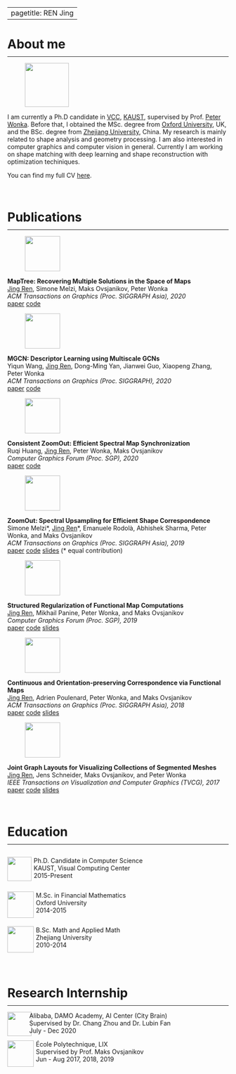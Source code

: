 <link rel="stylesheet" href="bootstrap.css">

---
pagetitle: REN Jing
---

# About me
<hr style="margin-top:-8px; border-width: 1px">


<div class="row">
<div class="column_paper" style="column-gap:40px">
<figure>
<p><img class="img-circle" src="images/profile_from_vv.jpg" 
height="100px" width="auto">
</figure>
<span>
I am currently a Ph.D candidate in [VCC](https://cemse.kaust.edu.sa/vcc), [KAUST](https://www.kaust.edu.sa/en), supervised by Prof. [Peter Wonka](http://peterwonka.net/). Before that, I obtained the MSc. degree from [Oxford University](https://www.maths.ox.ac.uk/), UK, and the BSc. degree from [Zhejiang University](https://www.zju.edu.cn/english/), China.  My research is mainly related to shape analysis and geometry processing. I am also interested in computer graphics and computer vision in general. Currently I am working on shape matching with deep learning and shape reconstruction with optimization techiniques. 
</span>
<br>

<span>
You can find my full CV [here](http://llorz.github.io/files/cv.pdf).
</span>
</div>
<br>

# Publications
<hr style="margin-top:-8px; border-width: 1px">

<div class="row">
<div class="column_paper" style="column-gap:40px">
<figure>
<p><img src="images/paper_sga20_maptree.png" 
height="80px" width="auto">
</figure>
<span>
**MapTree: Recovering Multiple Solutions in the Space of Maps**
</span><br>
<span>
<u>Jing Ren</u>, Simone Melzi, Maks Ovsjanikov, Peter Wonka
</span><br>
<span>
*ACM Transactions on Graphics (Proc. SIGGRAPH Asia), 2020*
</span><br>
<span>
[<i class="fa fa-file-pdf"></i> paper](https://arxiv.org/abs/2006.02532)
[<i class="fa fa-code"></i> code](https://github.com/llorz/SGA20_mapExplor)
</span><br>
</p>
</div>
</div>





<div class="row">
<div class="column_paper" style="column-gap:40px">
<figure>
<p><img src="images/paper_sig20_mgcn.png" 
height="80px" width="auto">
</figure>
<span>
**MGCN: Descriptor Learning using Multiscale GCNs**
</span><br>
<span>
Yiqun Wang, <u>Jing Ren</u>, Dong-Ming Yan, Jianwei Guo, Xiaopeng Zhang, Peter Wonka
</span><br>
<span>
*ACM Transactions on Graphics (Proc. SIGGRAPH), 2020*
</span><br>
<span>
[<i class="fa fa-file-pdf"></i> paper](https://arxiv.org/abs/2001.10472)
[<i class="fa fa-code"></i> code](https://github.com/yiqun-wang/MGCN)
</span><br>
</p>
</div>
</div>

   
    
<div class="row">
<div class="column_paper" style="column-gap:40px">
<figure>
<p><img src="images/paper_sgp20_czo.png" 
height="80px" width="auto"
align="center">
</figure>
<span>
**Consistent ZoomOut: Efficient Spectral Map Synchronization**
</span><br>
<span>
Ruqi Huang, <u>Jing Ren</u>, Peter Wonka, Maks Ovsjanikov
</span><br>
<span>
*Computer Graphics Forum (Proc. SGP), 2020*
</span><br>
<span>
[<i class="fa fa-file-pdf"></i> paper](https://onlinelibrary.wiley.com/doi/abs/10.1111/cgf.14084)
[<i class="fa fa-code"></i> code](https://github.com/ruqihuang/SGP2020_ConsistentZoomOut)
</span><br>
</p>
</div>
</div>



    
    
<div class="row">
<div class="column_paper" style="column-gap:40px">
<figure>
<p><img src="images/paper_sga19_zoomout.png" 
height="80px" width="auto"
align="center">
</figure>
<span>
**ZoomOut: Spectral Upsampling for Efficient Shape Correspondence**
</span><br>
<span>
Simone Melzi\*, <u>Jing Ren</u>\*, Emanuele Rodolà, Abhishek Sharma, Peter Wonka, and Maks Ovsjanikov
</span><br>
<span>
*ACM Transactions on Graphics (Proc. SIGGRAPH Asia), 2019*
</span><br>
<span>
[<i class="fa fa-file-pdf"></i> paper](https://www.dropbox.com/s/duhr5b426xb1q72/2019sga_zoomout.pdf?dl=0)
[<i class="fa fa-code"></i> code](https://github.com/llorz/SGA19_zoomOut)
[<i class="fa fa-file-powerpoint"></i> slides](https://www.dropbox.com/s/yvi1b6npk4kqlas/SGA19_zoomOut_slides.pdf?dl=0)  (\* equal contribution)
</span><br>
</p>
</div>
</div>


    
<div class="row">
<div class="column_paper" style="column-gap:40px">
<figure>
<p><img src="images/paper_sgp19_resolvent.png" 
height="80px" width="auto"
align="center">
</figure>
<span>
**Structured Regularization of Functional Map Computations**
</span><br>
<span>
<u>Jing Ren</u>, Mikhail Panine, Peter Wonka, and Maks Ovsjanikov
</span><br>
<span>
*Computer Graphics Forum (Proc. SGP), 2019*
</span><br>
<span>
[<i class="fa fa-file-pdf"></i> paper](https://www.dropbox.com/s/ctvor2e25eaaev6/2019SGP_Structured_Regularization_fMap.pdf?dl=0)
[<i class="fa fa-code"></i> code](https://github.com/llorz/SGP19_complex_resolvent_laplacian)
[<i class="fa fa-file-powerpoint"></i> slides](https://www.dropbox.com/s/ah8if4wywfr98su/SGP19_complex_resolvent_laplacian.pdf?dl=0)
</span><br>
</p>
</div>
</div>




<div class="row">
<div class="column_paper" style="column-gap:40px">
<figure>
<p><img src="images/paper_sga18_bcicp.png" 
height="80px" width="auto"
align="center">
</figure>
<span>
**Continuous and Orientation-preserving Correspondence via Functional Maps**
</span><br>
<span>
<u> Jing Ren</u>, Adrien Poulenard, Peter Wonka, and Maks Ovsjanikov
</span><br>
<span>
*ACM Transactions on Graphics (Proc. SIGGRAPH Asia), 2018*
</span><br>
<span>
[<i class="fa fa-file-pdf"></i> paper](https://www.dropbox.com/s/j0r4x5yul5s76rw/2018SGA_orientation_BCICP.pdf?dl=0)
[<i class="fa fa-code"></i> code](https://github.com/llorz/SGA18_orientation_BCICP_code)
[<i class="fa fa-file-powerpoint"></i> slides](https://www.dropbox.com/s/uc7501d81vxbip5/SGA18_orientation_slides.pdf?dl=0)
</span><br>
</p>
</div>
</div>

    
    



<div class="row">
<div class="column_paper" style="column-gap:40px">
<figure>
<p><img src="images/paper_tvcg17_graph.png" 
height="80px" width="auto"
align="center">
</figure>
<span>
**Joint Graph Layouts for Visualizing Collections of Segmented Meshes**
</span><br>
<span>
<u>Jing Ren</u>, Jens Schneider, Maks Ovsjanikov, and Peter Wonka
</span><br>
<span>
*IEEE Transactions on Visualization and Computer Graphics (TVCG), 2017*
</span><br>
<span>
[<i class="fa fa-file-pdf"></i> paper](https://ieeexplore.ieee.org/document/8031987/)
[<i class="fa fa-code"></i> code](https://github.com/llorz/TVCG17_JointMap_code)
[<i class="fa fa-file-powerpoint"></i> slides](https://www.dropbox.com/s/l73hp1ty1o4nofz/SGP19_TVCG17_jointLayout.pdf?dl=0)
</span><br>
</p>
</div>
</div>



<br>

# Education
<hr style="margin-top:-8px; border-width: 1px">

<div class="row">
  <div class="column" style="column-gap:40px">
  <p><img src="images/kaust_logo.jpg" style="height:55px; margin-right:5px" align="left">
<span>Ph.D. Candidate in Computer Science</span><br>
<span class="ban2">KAUST, Visual Computing Center</span><br>
<span>2015-Present</span> 
</p>

  </div>
  <div class="column">
  <p>
<img src="images/ox_logo.png" style="height:60px; margin-right:5px" align="left">
<span>M.Sc. in Financial Mathematics</span><br>
<span class="ban2">Oxford University</span><br>
<span>2014-2015</span> 
</p>

  </div>
  <div class="column">
  <p>
<img src="images/zju_logo.png" style="height:60px; margin-right:5px" align="left">
<span>B.Sc. Math and Applied Math</span><br>
<span class="ban2">Zhejiang University</span><br>
<span>2010-2014</span> 
</p>
</div>
</div>
<br>



# Research Internship
<hr style="margin-top:-8px; border-width: 1px">

<div class="row">
  <div class="column2" style="column-gap:10px">
  <p><img src="images/ali_logo.jpg" style="height:55px; margin-right:-5px" align="left">
<span>Alibaba, DAMO Academy, AI Center (City Brain)</span><br>
<span class="ban2">Supervised by Dr. Chang Zhou and Dr. Lubin Fan</span><br>
<span>July - Dec 2020</span> 
</p>

</div>
<div class="column2" style="column-gap:10px" >
<p>
<img src="images/polytech_logo.png" style="height:60px; margin-right:5px" align="left">
<span>École Polytechnique, LIX</span><br>
<span class="ban2">Supervised by Prof. Maks Ovsjanikov</span><br>
<span>Jun - Aug 2017, 2018, 2019</span> 
</p>
  </div>

</div>
